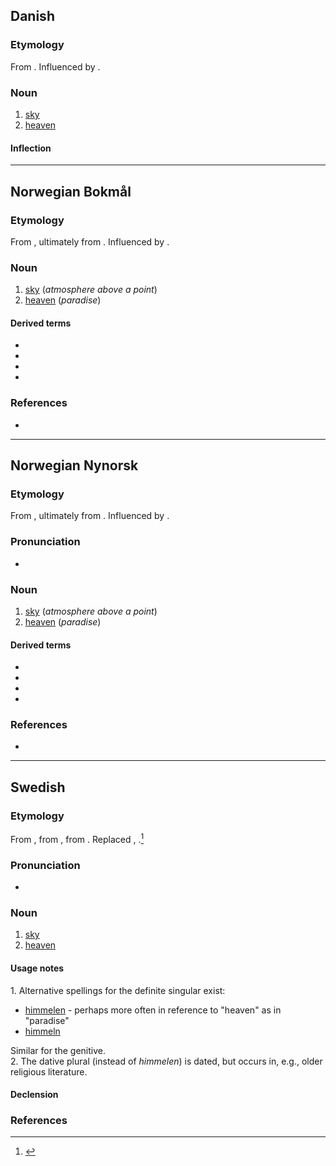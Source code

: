 {{also|Himmel}}
==Danish==

===Etymology===
From {{der|da|non|himinn}}. Influenced by {{cog|de|Himmel}}.

===Noun===
{{da-noun|stem=himl|en|e|sg-def-2=himmelen}}

# [[sky]]
# [[heaven]]

====Inflection====
{{da-noun-infl|stem=himl|en|e|sg-def-2=himmelen|gen-sg-def-2=himmelens}}

----

==Norwegian Bokmål==

===Etymology===
From {{der|nb|non|himinn}}, ultimately from {{der|nb|gem-pro|*himinaz||cloud cover, sky}}. Influenced by {{der|nb|de|Himmel}}.

===Noun===
{{nb-noun-m1||himl}}

# [[sky]] (''atmosphere above a point'')
# [[heaven]] (''paradise'')

====Derived terms====
* {{l|nb|himmellegeme}}
* {{l|nb|himmelrike}}
* {{l|nb|nattehimmel}}
* {{l|nb|stjernehimmel}}

===References===
* {{R:The Bokmål Dictionary}}

----

==Norwegian Nynorsk==

===Etymology===
From {{der|nn|non|himinn}}, ultimately from {{der|nn|gem-pro|*himinaz||cloud cover, sky}}. Influenced by {{der|nn|de|Himmel}}.

===Pronunciation===
* {{IPA|no|/²hɪmːɛl/}}

===Noun===
{{nn-noun-m1||himl}}

# [[sky]] (''atmosphere above a point'')
# [[heaven]] (''paradise'')

====Derived terms====
* {{l|nn|himmellekam}}
* {{l|nn|himmelrike}}
* {{l|nn|nattehimmel}}
* {{l|nn|stjernehimmel}}

===References===
* {{R:The Nynorsk Dictionary}}

----

==Swedish==

===Etymology===
From {{inh|sv|gmq-osw|himil}}, from {{der|sv|osx|himil}}, from {{der|sv|gem-pro|*himilaz}}. Replaced {{cog|gmq-osw|himin}}, {{cog|non|himinn}}.<ref>{{R:runeberg.org|svetym|0324.html himmel}}</ref>

===Pronunciation===
* {{audio|sv|Sv-himmel.ogg|audio}}

===Noun===
{{sv-noun|c}}

# [[sky]]
# [[heaven]]

====Usage notes====
1. Alternative spellings for the definite singular exist:
* [[himmelen]] - perhaps more often in reference to "heaven" as in "paradise"
* [[himmeln]]
Similar for the genitive.<br />
2. The dative plural {{m|sv|himlom}} (instead of ''himmelen'') is dated, but occurs in, e.g., older religious literature.

====Declension====
{{sv-infl-noun-c-ar|2=himl}}

===References===
<references/>
